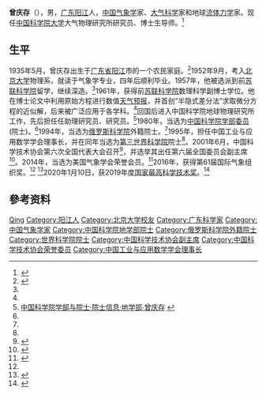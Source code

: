 {{Infobox person
| 姓名     = 曾庆存
| 图像     = File:Zeng Qingcun in January 2020.jpg
| 图像替代 = 2020年1月，曾庆存在一个座谈会上
| 图像说明 = 
| 出生日期 = {{birth date and age|1935|5|4}}
| 出生地   ={{ROC|廣東省}}[[阳江縣|阳江縣]]
| 死亡日期 = <!-- {{Death date and age|YYYY|MM|DD|YYYY|MM|DD}}（死亡在前，出生在后） -->
| 死亡地   = 
| 国籍       = {{PRC}}
| 籍贯       = 
| 别名     = 
| 知名于   = 
| 职业     = [[气象学|气象学]]和地球[[流体力学|流体力学]]家
| 母校 = [[北京大学|北京大学]]（本科）
[[俄羅斯科学院|俄羅斯科学院]]（博士）
}}

'''曾庆存'''（{{bd|1935年|5月4日||}}），男，[[广东|广东]][[阳江|阳江]]人，[[中华人民共和国|中国]][[气象学|气象学]]家、[[大气科学|大气科学]]家和地球[[流体力学|流体力学]]家。现任[[中国科学院大学|中国科学院大学]]大气物理研究所研究员、博士生导师。<ref>{{cite web|url=http://people.ucas.edu.cn/~0003464|title=曾庆存 男 博导 中国科学院大气物理研究所|accessdate=2018-07-19|publisher=中国科学院大学|archive-date=2019-02-09|archive-url=https://web.archive.org/web/20190209115142/http://people.ucas.edu.cn/~0003464|dead-url=no}}</ref>

== 生平 ==
1935年5月，曾庆存出生于[[广东省|广东省]][[阳江|阳江]]市的一个农民家庭。<ref name=北京大学物理学院>{{cite web|url=http://pkunews.pku.edu.cn/xwzh/2017-06/08/content_298184.htm|title=1952级校友曾庆存院士获第61届国际气象组织（IMO）奖|accessdate=2017-06-08|publisher=北京大学物理学院|archive-date=2017-09-16|archive-url=https://web.archive.org/web/20170916063549/http://pkunews.pku.edu.cn/xwzh/2017-06/08/content_298184.htm|dead-url=no}}</ref>1952年9月，考入[[北京大学|北京大学]]物理系，就读于气象学专业，四年后顺利毕业。1957年，他被选派到前[[苏联科学院|苏联科学院]]留学，继续深造。<ref name=北京大学物理学院/>1961年，获得前[[苏联科学院|苏联科学院]]数理科学副博士学位。他在博士论文中利用原始方程进行数值[[天气预报|天气预报]]，并首创“半隐式差分法”求取微分方程的近似解，后来被广泛应用于各学科。<ref name=北京大学物理学院/>回国后进入中国科学院地球物理研究所工作，先后担任任助理研究员、研究员。<ref>[http://sourcedb.cas.cn/sourcedb_ad_cas/zw2/ysxx/dxb/ 中国科学院学部与院士·院士信息·地学部·曾庆存] {{webarchive|url=https://web.archive.org/web/20120426134225/http://sourcedb.cas.cn/sourcedb_ad_cas/zw2/ysxx/dxb/ |date=2012-04-26 }}</ref>1980年，当选为[[中国科学院学部委员|中国科学院学部委员]](院士)。<ref name=北京大学物理学院/>1994年，当选为[[俄罗斯科学院|俄罗斯科学院]]外籍院士。<ref name=北京大学物理学院/>1995年，担任中国工业与应用数学学会理事长，并在同年当选为[[第三世界科学院|第三世界科学院]]院士<ref name=北京大学物理学院/>。2001年6月，中国科学技术协会第六次全国代表大会召开<ref>{{Cite book|title=企业科协工作手册|last=本书编委会编|publisher=北京：[[科学普及出版社|科学普及出版社]]|year=2008.10|isbn=978-7-110-06976-9|pages=2-3}}</ref>，并选举其出任第六届全国委员会副主席<ref>{{Cite book|title=中国科学技术协会年鉴 2003|publisher=北京：[[中国科学技术出版社|中国科学技术出版社]]|year=2003.12|isbn=7-5046-3485-9|pages=23, 123}}</ref>。2014年，当选为美国气象学会荣誉会员。<ref>{{cite web|url=http://www.iap.cas.cn/xwzx/tpxw/201402/t20140217_4033091.html|title=曾庆存院士当选美国气象学会荣誉会员|accessdate=2014-02-17|publisher=中国科学院大气物理研究所|archive-date=2020-05-21|archive-url=https://web.archive.org/web/20200521171525/http://www.iap.cas.cn/xwzx/tpxw/201402/t20140217_4033091.html|dead-url=no}}</ref>2016年，获得第61届国际气象组织奖。<ref name=北京大学物理学院/>
<ref>{{cite web|url=http://www.cma.gov.cn/2011xwzx/2011xqxxw/2011xqxyw/201705/t20170517_410083.html|title=曾庆存院士获颁第61届国际气象组织奖|accessdate=2017-05-17|publisher=中国气象局|archive-date=2019-06-12|archive-url=https://web.archive.org/web/20190612224253/http://www.cma.gov.cn/2011xwzx/2011xqxxw/2011xqxyw/201705/t20170517_410083.html|dead-url=no}}</ref>2020年1月10日，获2019年度[[国家最高科学技术奖|国家最高科学技术奖]]。<ref>{{Cite web|title=黄旭华、曾庆存获国家最高科学技术奖|url=http://m.news.cctv.com/2020/01/10/ARTI5SHRhkghdh0Krxplau5E200110.shtml|accessdate=|author=帅俊全|date=2020-01-20|publisher=CCTV|archive-date=2020-01-22|archive-url=https://web.archive.org/web/20200122033420/http://m.news.cctv.com/2020/01/10/ARTI5SHRhkghdh0Krxplau5E200110.shtml|dead-url=no}}</ref>

== 參考资料 ==
{{reflist}}

{{中国科学院地学部院士}}
{{国家最高科学技术奖获得者}}
{{Navboxes 
| title  = 曾庆存在[[中国科学技术协会|中国科学技术协会]]的职务
| list1  =
{{中国科学技术协会第五届全国委员会}}
{{中国科学技术协会第六届全国委员会}}
{{中国科学技术协会第七届全国委员会}}
}}

{{Authority control}}
{{DEFAULTSORT:Zeng曾}}
[[Category:曾姓|Qing]]
[[Category:阳江人|Category:阳江人]]
[[Category:北京大学校友|Category:北京大学校友]]
[[Category:广东科学家|Category:广东科学家]]
[[Category:中国气象学家|Category:中国气象学家]]
[[Category:中国科学院地学部院士|Category:中国科学院地学部院士]]
[[Category:俄罗斯科学院外籍院士|Category:俄罗斯科学院外籍院士]]
[[Category:世界科学院院士|Category:世界科学院院士]]
[[Category:中国科学技术协会副主席|Category:中国科学技术协会副主席]]
[[Category:中国科学技术协会荣誉委员|Category:中国科学技术协会荣誉委员]]
[[Category:中国工业与应用数学学会理事长|Category:中国工业与应用数学学会理事长]]